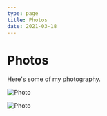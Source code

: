 ```yaml
---
type: page
title: Photos
date: 2021-03-18
---
```


# Photos

Here's some of my photography.


<Image
  src="/images/Screenshot from 2023-04-07 17-16-38.png"
  alt="Photo"
  width={995}
  HEIGHT={502}
  priority
  className="next-image"
/>


<Image
  src="/images/Screenshot_2022_1103_180507.png"
  alt="Photo"
  width={987}
  HEIGHT={1310}
  priority
  className="next-image"
/>
